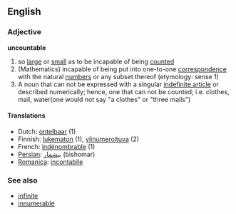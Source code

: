 ==English==
===Adjective===
'''uncountable'''

# so [[large]] or [[small]] as to be incapable of being [[count]]ed
# (Mathematics) incapable of being put into one-to-one [[correspondence]] with the natural [[number]]s or any subset thereof (etymology: sense 1)
# A noun that can not be expressed with a singular [[indefinite article]] or described numerically; hence, one that can not be counted; i.e. clothes, mail, water(one would not say "a clothes" or "three mails") 

====Translations====
* Dutch: [[ontelbaar]] (1)
* Finnish: [[lukematon]] (1), [[ylinumeroituva]] (2)
* French: [[indénombrable]] (1)
* [[Persian]]: [[بیشمار]] (bishomar)
*[[Romanica]]: [[incontabile]]

===See also===
*[[infinite]]
*[[innumerable]]